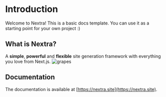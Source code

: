 # Introduction

Welcome to Nextra! This is a basic docs template. You can use it as a starting point for your own project :)

## What is Nextra?

A **simple**, **powerful** and **flexible** site generation framework with everything you love from Next.js.
![grapes](../assets/roi.png)

## Documentation

The documentation is available at [https://nextra.site](https://nextra.site).
